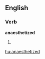 ==English==

===Verb===
'''anaesthetized'''

# {{alternative spelling of|anesthetized}}

[[hu:anaesthetized]]